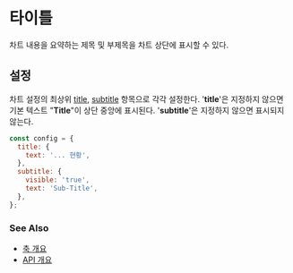 # 타이틀

차트 내용을 요약하는 제목 및 부제목을 차트 상단에 표시할 수 있다.

## 설정

차트 설정의 최상위 [title](/config/config/title), [subtitle](/config/config/subtitle) 항목으로 각각 설정한다.
'**title**'은 지정하지 않으면 기본 텍스트 "**Title**"이 상단 중앙에 표시된다.
'**subtitle**'은 지정하지 않으면 표시되지 않는다.

```js
const config = {
  title: {
    text: '... 현황',
  },
  subtitle: {
    visible: 'true',
    text: 'Sub-Title',
  },
};
```

### See Also

- [축 개요](/guide/axes)
- [API 개요](/docs)
